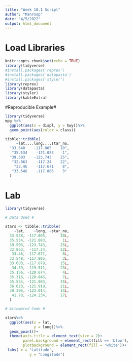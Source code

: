 ```yaml
---
title: "Week 10.1 Script"
author: "Manroop"
date: "4/5/2022"
output: html_document
---
```


# Load Libraries #
```r
knitr::opts_chunk$set(echo = TRUE)
library(tidyverse)
#install.packages('reprex')
#install.packages('datapasta') 
#install.packages('styler')
library(reprex)
library(datapasta)
library(styler)
library(kableExtra)
```

#Reproducible Example#
```r
library(tidyverse)
mpg %>%
  ggplot(aes(x = displ, y = hwy))%>%
  geom_point(aes(color = class))
```

```r
tibble::tribble(
     ~lat....long....star_no,
  "33.548    -117.805    10",
   "35.534    -121.083    1",
  "39.503    -123.743    25",
   "32.863    -117.24    22",
    "33.46    -117.671    8",
   "33.548    -117.805    3"
  )

```

# Lab #
```r
library(tidyverse)

# Data Used #

stars <- tibble::tribble(
    ~lat,    ~long, ~star_no,
  33.548, -117.805,      10L,
  35.534, -121.083,       1L,
  39.503, -123.743,      25L,
  32.863,  -117.24,      22L,
   33.46, -117.671,       8L,
  33.548, -117.805,       3L,
  33.603, -117.879,      15L,
   34.39, -119.511,      23L,
  35.156, -120.674,       4L,
  35.316, -120.845,       7L,
  35.534, -121.083,      35L,
  36.623, -121.919,      21L,
  38.306, -123.014,      14L,
   41.78, -124.234,      17L
  )

# Attempted Code #

stars%>%
  ggplot(aes(x = lat,
             y = long))%>%
  geom_point()+
  theme(axis.title = element_text(size = 2)+ 
        panel.background = element_rect(fill == 'bloo'),
        plotbackground = element_rect(fill = 'white'))+ 
 labs( x = "Latitude",
           y = "Longitude")
          
```

```r

```

